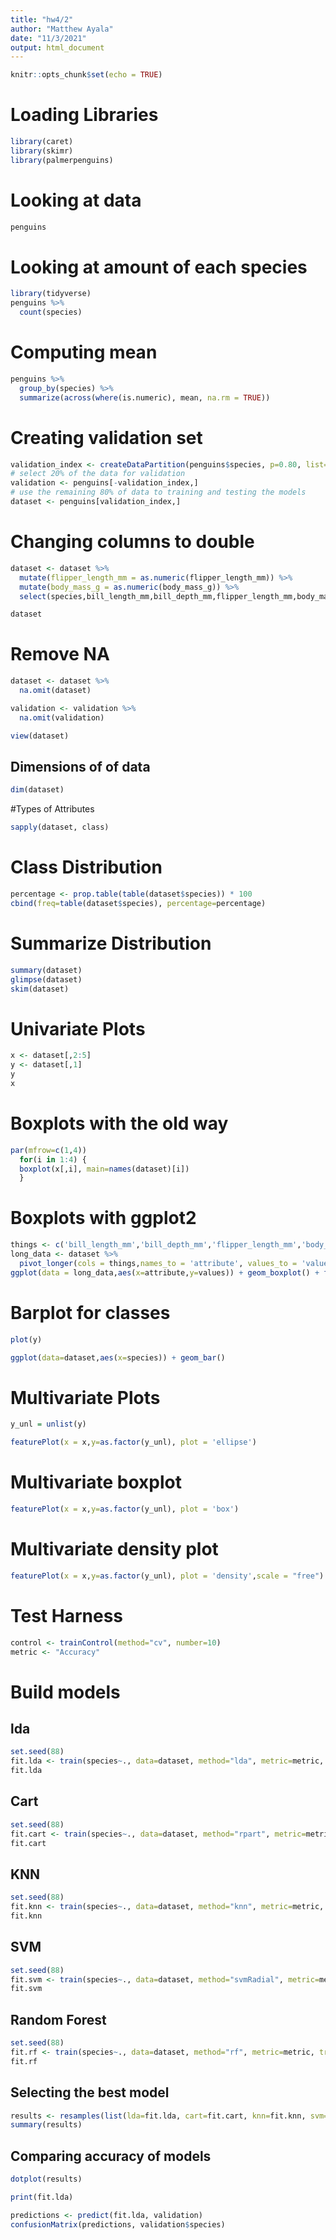 ```yaml
---
title: "hw4/2"
author: "Matthew Ayala"
date: "11/3/2021"
output: html_document
---
```


```r
knitr::opts_chunk$set(echo = TRUE)
```


# Loading Libraries 

```r
library(caret)
library(skimr)
library(palmerpenguins)
```

# Looking at data

```r
penguins
```

# Looking at amount of each species
```r
library(tidyverse)
penguins %>% 
  count(species)
```
# Computing mean
```r
penguins %>% 
  group_by(species) %>% 
  summarize(across(where(is.numeric), mean, na.rm = TRUE))
```

# Creating validation set

```r
validation_index <- createDataPartition(penguins$species, p=0.80, list=FALSE)
# select 20% of the data for validation
validation <- penguins[-validation_index,]
# use the remaining 80% of data to training and testing the models
dataset <- penguins[validation_index,]

```
# Changing columns to double
```r
dataset <- dataset %>% 
  mutate(flipper_length_mm = as.numeric(flipper_length_mm)) %>% 
  mutate(body_mass_g = as.numeric(body_mass_g)) %>% 
  select(species,bill_length_mm,bill_depth_mm,flipper_length_mm,body_mass_g)

dataset
```

# Remove NA

```r
dataset <- dataset %>% 
  na.omit(dataset)

validation <- validation %>% 
  na.omit(validation)

view(dataset)
```
## Dimensions of of data

```r
dim(dataset)
```

#Types of Attributes
```r
sapply(dataset, class)
```

# Class Distribution

```r
percentage <- prop.table(table(dataset$species)) * 100
cbind(freq=table(dataset$species), percentage=percentage)
```
# Summarize Distribution

```r
summary(dataset)
glimpse(dataset)
skim(dataset)
```

# Univariate Plots

```r
x <- dataset[,2:5]
y <- dataset[,1]
y
x
```
# Boxplots with the old way
```r
par(mfrow=c(1,4))
  for(i in 1:4) {
  boxplot(x[,i], main=names(dataset)[i])
  }
```
# Boxplots with ggplot2
```r
things <- c('bill_length_mm','bill_depth_mm','flipper_length_mm','body_mass_g')
long_data <- dataset %>% 
  pivot_longer(cols = things,names_to = 'attribute', values_to = 'values')
ggplot(data = long_data,aes(x=attribute,y=values)) + geom_boxplot() + facet_wrap(.~attribute, scales = "free_y")
```
# Barplot for classes

```r
plot(y)

ggplot(data=dataset,aes(x=species)) + geom_bar()
```
# Multivariate Plots

```r
y_unl = unlist(y)

featurePlot(x = x,y=as.factor(y_unl), plot = 'ellipse')

```
# Multivariate boxplot

```r
featurePlot(x = x,y=as.factor(y_unl), plot = 'box')
```
# Multivariate density plot

```r
featurePlot(x = x,y=as.factor(y_unl), plot = 'density',scale = "free")

```

# Test Harness

```r
control <- trainControl(method="cv", number=10)
metric <- "Accuracy"
```

# Build models

## lda
```r
set.seed(88)
fit.lda <- train(species~., data=dataset, method="lda", metric=metric, trControl=control)
fit.lda
```

## Cart
```r
set.seed(88)
fit.cart <- train(species~., data=dataset, method="rpart", metric=metric, trControl=control)
fit.cart
```
## KNN
```r
set.seed(88)
fit.knn <- train(species~., data=dataset, method="knn", metric=metric, trControl=control)
fit.knn
```
## SVM

```r
set.seed(88)
fit.svm <- train(species~., data=dataset, method="svmRadial", metric=metric, trControl=control)
fit.svm
```

## Random Forest

```r
set.seed(88)
fit.rf <- train(species~., data=dataset, method="rf", metric=metric, trControl=control)
fit.rf
```

## Selecting the best model

```r
results <- resamples(list(lda=fit.lda, cart=fit.cart, knn=fit.knn, svm=fit.svm, rf=fit.rf))
summary(results)
```

## Comparing accuracy of models

```r
dotplot(results)
```
```r
print(fit.lda)
```

```r
predictions <- predict(fit.lda, validation)
confusionMatrix(predictions, validation$species)
```

